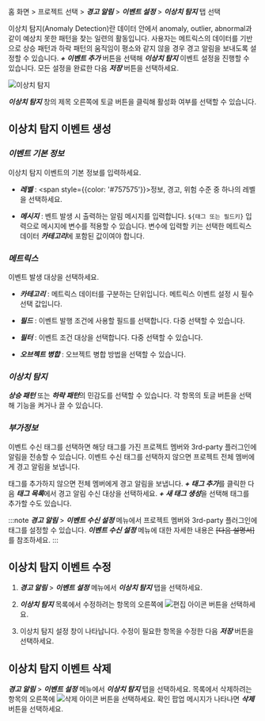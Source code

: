홈 화면 > 프로젝트 선택 > ***경고 알림*** > ***이벤트 설정*** > ***이상치 탐지*** 탭 선택

이상치 탐지(Anomaly Detection)란 데이터 안에서 anomaly, outlier, abnormal과 같이 예상치 못한 패턴을 찾는 일련의 활동입니다. 사용자는 메트릭스의 데이터를 기반으로 상승 패턴과 하락 패턴의 움직임이 평소와 같지 않을 경우 경고 알림을 보내도록 설정할 수 있습니다. ***+ 이벤트 추가*** 버튼을 선택해 ***이상치 탐지*** 이벤트 설정을 진행할 수 있습니다. 모든 설정을 완료한 다음 ***저장*** 버튼을 선택하세요.

![이상치 탐지](/img/set-event-abnormal.png)

***이상치 탐지*** 창의 제목 오른쪽에 토글 버튼을 클릭해 활성화 여부를 선택할 수 있습니다.

## 이상치 탐지 이벤트 생성

### ***이벤트 기본 정보***

이상치 탐지 이벤트의 기본 정보를 입력하세요.

* ***레벨*** : <span style={{color: '#757575'}}>정보</span>, <span class='slow'>경고</span>, <span class='vslow'>위험</span> 수준 중 하나의 레벨을 선택하세요.

* ***메시지*** : 벤트 발생 시 출력하는 알림 메시지를 입력합니다. `${태그 또는 필드키}` 입력으로 메시지에 변수를 적용할 수 있습니다. 변수에 입력할 키는 선택한 메트릭스 데이터 ***카테고리***에 포함된 값이여야 합니다.

### ***메트릭스***

이벤트 발생 대상을 선택하세요.

* ***카테고리*** : 메트릭스 데이터를 구분하는 단위입니다. 메트릭스 이벤트 설정 시 필수 선택 값입니다.

* ***필드*** : 이벤트 발행 조건에 사용할 필드를 선택합니다. 다중 선택할 수 있습니다.

* ***필터*** : 이벤트 조건 대상을 선택합니다. 다중 선택할 수 있습니다.

* ***오브젝트 병합*** : 오브젝트 병합 방법을 선택할 수 있습니다.

### ***이상치 탐지***

***상승 패턴*** 또는 ***하락 패턴***의 민감도를 선택할 수 있습니다. 각 항목의 토글 버튼을 선택해 기능을 켜거나 끌 수 있습니다.

### ***부가정보***

이벤트 수신 태그를 선택하면 해당 태그를 가진 프로젝트 멤버와 3rd-party 플러그인에 알림을 전송할 수 있습니다. 이벤트 수신 태그를 선택하지 않으면 프로젝트 전체 멤버에게 경고 알림을 보냅니다.

태그를 추가하지 않으면 전체 멤버에게 경고 알림을 보냅니다. ***+ 태그 추가***를 클릭한 다음 ***태그 목록***에서 경고 알림 수신 대상을 선택하세요. ***+ 새 태그 생성***을 선택해 태그를 추가할 수도 있습니다.

:::note
***경고 알림*** > ***이벤트 수신 설정*** 메뉴에서 프로젝트 멤버와 3rd-party 플러그인에 태그를 설정할 수 있습니다. ***이벤트 수신 설정*** 메뉴에 대한 자세한 내용은 ~~[다음 설명서]~~를 참조하세요.
:::

## 이상치 탐지 이벤트 수정

1. ***경고 알림*** > ***이벤트 설정*** 메뉴에서 ***이상치 탐지*** 탭을 선택하세요.

1. ***이상치 탐지*** 목록에서 수정하려는 항목의 오른쪽에 ![편집 아이콘](/img/ico-edit.svg) 버튼을 선택하세요.

1. 이상치 탐지 설정 창이 나타납니다. 수정이 필요한 항목을 수정한 다음 ***저장*** 버튼을 선택하세요.

## 이상치 탐지 이벤트 삭제

 ***경고 알림*** > ***이벤트 설정*** 메뉴에서 ***이상치 탐지*** 탭을 선택하세요. 목록에서 삭제하려는 항목의 오른쪽에 ![삭제 아이콘](/img/ico-trash.svg) 버튼을 선택하세요. 확인 팝업 메시지가 나타나면 ***삭제*** 버튼을 선택하세요.